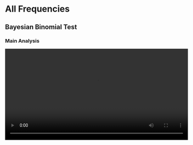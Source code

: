 # All Frequencies

## Bayesian Binomial Test

### Main Analysis

<video width="600" controls><source src="/assets/videos/All_Frequencies/Bayesian_Binomial_Test/Bayesian_Binomial_Test_1_Main-Analysis.mp4" type="video/mp4">Your browser does not support the video tag.</video>

## Bayesian Contingency Table

### Main Analysis

<video width="600" controls><source src="/assets/videos/All_Frequencies/Bayesian_Contingency_Table/Bayesian_Contingency_Table_1_Main-Analysis.mp4" type="video/mp4">Your browser does not support the video tag.</video>

## Binomial Test

### Main Analysis

<video width="600" controls><source src="/assets/videos/All_Frequencies/Binomial_Test/Binomial_Test_1_Main-Analysis.mp4" type="video/mp4">Your browser does not support the video tag.</video>

## Contingency Table

### Main Analysis

<video width="600" controls><source src="/assets/videos/All_Frequencies/Contingency_Table/Contingency_1_Main-Analysis.mp4" type="video/mp4">Your browser does not support the video tag.</video>

